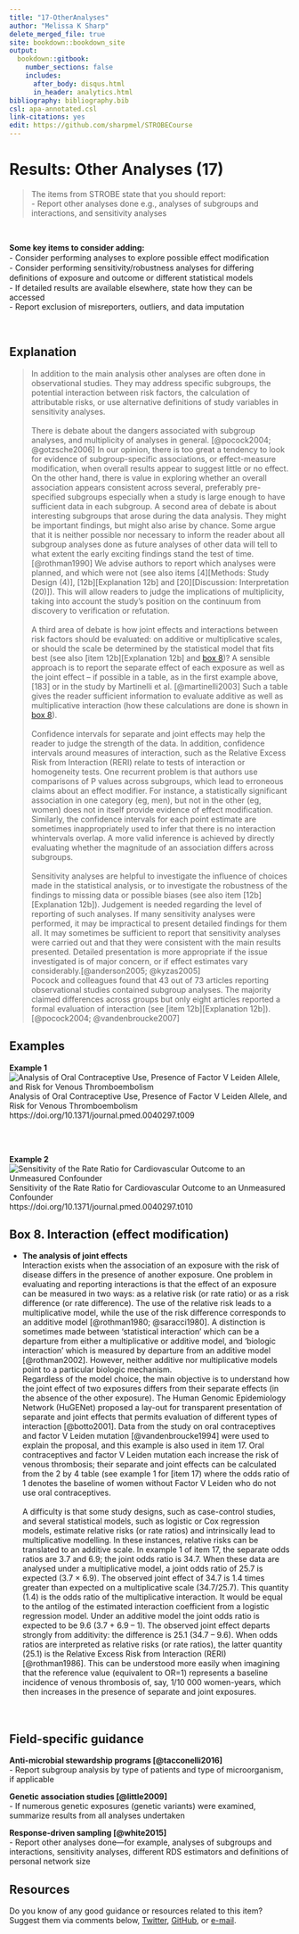 ---
title: "17-OtherAnalyses"
author: "Melissa K Sharp"
delete_merged_file: true
site: bookdown::bookdown_site
output:
  bookdown::gitbook:
    number_sections: false 
    includes: 
      after_body: disqus.html
      in_header: analytics.html
bibliography: bibliography.bib
csl: apa-annotated.csl
link-citations: yes
edit: https://github.com/sharpmel/STROBECourse
---

# Results: Other Analyses (17)  
> The items from STROBE state that you should report:  
-	Report other analyses done e.g., analyses of subgroups and interactions, and sensitivity analyses  

</br> 

**Some key items to consider adding:**   
-	Consider performing analyses to explore possible effect modiﬁcation  
-	Consider performing sensitivity/robustness analyses for differing deﬁnitions of exposure and outcome or different statistical models  
-	If detailed results are available elsewhere, state how they can be accessed  
-	Report exclusion of misreporters, outliers, and data imputation  

</br> 

## Explanation  
> In addition to the main analysis other analyses are often done in observational studies. They may address specific subgroups, the potential interaction between risk factors, the calculation of attributable risks, or use alternative definitions of study variables in sensitivity analyses.  
</br>
There is debate about the dangers associated with subgroup analyses, and multiplicity of analyses in general. [@pocock2004; @gotzsche2006] In our opinion, there is too great a tendency to look for evidence of subgroup-specific associations, or effect-measure modification, when overall results appear to suggest little or no effect. On the other hand, there is value in exploring  whether an overall association appears consistent across several, preferably pre-specified subgroups especially when a study is large enough to have sufficient data in each subgroup. A second area of debate is about interesting subgroups that arose during the data analysis. They might be important findings, but might also arise by chance. Some argue that it is neither possible nor necessary to inform the reader about all subgroup analyses done as future analyses of other data will tell to what extent the early exciting findings stand the test of time. [@rothman1990] We advise authors to report which analyses were planned, and which were not (see also items [4][Methods: Study Design (4)], [12b][Explanation 12b] and [20][Discussion: Interpretation (20)]). This will allow readers to judge the implications of multiplicity, taking into account the study’s position on the continuum from discovery to verification or refutation.  
</br>
A third area of debate is how joint effects and interactions between risk factors should be evaluated: on additive or  multiplicative scales, or should the scale be determined by the statistical model that fits best (see also [item 12b][Explanation 12b] and [box 8][Box 8. Interaction (effect modification)])? A sensible approach is to report the separate effect of each exposure as well as the joint effect – if possible in a table, as in the first example above,[183] or in the study by Martinelli et al. [@martinelli2003] Such a table gives the reader sufficient information to evaluate additive as well as multiplicative interaction (how these calculations are done is shown in [box 8][Box 8. Interaction (effect modification)]).  
</br>
Confidence intervals for separate and joint effects may help the reader to judge the strength of the data. In addition, confidence intervals around measures of interaction, such as the Relative Excess Risk from Interaction (RERI) relate to tests of interaction or homogeneity tests. One recurrent problem is that authors use comparisons of P values across subgroups, which lead to erroneous claims about an effect modifier. For instance, a statistically significant association in one category (eg, men), but not in the other (eg, women) does not in itself provide evidence of effect modification. Similarly, the confidence intervals for each point estimate are sometimes inappropriately used to infer that there is no interaction whintervals overlap. A more valid inference is achieved by directly evaluating whether the magnitude of an association differs across subgroups.  
</br>
Sensitivity analyses are helpful to investigate the influence of choices made in the statistical analysis, or to investigate the robustness of the findings to missing data or possible biases (see also item [12b][Explanation 12b]). Judgement is needed regarding the level of reporting of such analyses. If many sensitivity analyses were performed, it may be impractical to present detailed findings for them all. It may sometimes be sufficient to report that sensitivity analyses were carried out and that they were consistent with the main results presented. Detailed presentation is more appropriate if the issue investigated is of major concern, or if effect estimates vary considerably.[@anderson2005; @kyzas2005]
</br>
Pocock and colleagues found that 43 out of 73 articles reporting observational studies contained subgroup analyses. The majority claimed differences across groups but only eight articles reported a formal evaluation of interaction (see [item 12b][Explanation 12b]).[@pocock2004; @vandenbroucke2007]  

## Examples  
**Example 1**  
<img align="center" src="images/17ex1.png" alt="Analysis of Oral Contraceptive Use, Presence of Factor V Leiden Allele, and Risk for Venous Thromboembolism">  
Analysis of Oral Contraceptive Use, Presence of Factor V Leiden Allele, and Risk for Venous Thromboembolism  
https://doi.org/10.1371/journal.pmed.0040297.t009

</br></br>

**Example 2**
<img align="center" src="images/17ex2.png" alt="Sensitivity of the Rate Ratio for Cardiovascular Outcome to an Unmeasured Confounder">  
Sensitivity of the Rate Ratio for Cardiovascular Outcome to an Unmeasured Confounder  
https://doi.org/10.1371/journal.pmed.0040297.t010

## Box 8. Interaction (effect modification)  
- **The analysis of joint effects**  
Interaction exists when the association of an exposure with the risk of disease differs in the presence of another exposure. One problem in evaluating and reporting interactions is that the effect of an exposure can be measured in two ways: as a relative risk (or rate ratio) or as a risk difference (or rate difference). The use of the relative risk leads to a multiplicative model, while the use of the risk difference corresponds to an additive model [@rothman1980; @saracci1980]. A distinction is sometimes made between ‘statistical interaction' which can be a departure from either a multiplicative or additive model, and ‘biologic interaction' which is measured by departure from an additive model [@rothman2002]. However, neither additive nor multiplicative models point to a particular biologic mechanism.   </br>
Regardless of the model choice, the main objective is to understand how the joint effect of two exposures differs from their separate effects (in the absence of the other exposure). The Human Genomic Epidemiology Network (HuGENet) proposed a lay-out for transparent presentation of separate and joint effects that permits evaluation of different types of interaction [@botto2001]. Data from the study on oral contraceptives and factor V Leiden mutation [@vandenbroucke1994] were used to explain the proposal, and this example is also used in item 17. Oral contraceptives and factor V Leiden mutation each increase the risk of venous thrombosis; their separate and joint effects can be calculated from the 2 by 4 table (see example 1 for [item 17) where the odds ratio of 1 denotes the baseline of women without Factor V Leiden who do not use oral contraceptives.  
</br>
A difficulty is that some study designs, such as case-control studies, and several statistical models, such as logistic or Cox regression models, estimate relative risks (or rate ratios) and intrinsically lead to multiplicative modelling. In these instances, relative risks can be translated to an additive scale. In example 1 of item 17, the separate odds ratios are 3.7 and 6.9; the joint odds ratio is 34.7. When these data are analysed under a multiplicative model, a joint odds ratio of 25.7 is expected (3.7 × 6.9). The observed joint effect of 34.7 is 1.4 times greater than expected on a multiplicative scale (34.7/25.7). This quantity (1.4) is the odds ratio of the multiplicative interaction. It would be equal to the antilog of the estimated interaction coefficient from a logistic regression model. Under an additive model the joint odds ratio is expected to be 9.6 (3.7 + 6.9 – 1). The observed joint effect departs strongly from additivity: the difference is 25.1 (34.7 – 9.6). When odds ratios are interpreted as relative risks (or rate ratios), the latter quantity (25.1) is the Relative Excess Risk from Interaction (RERI) [@rothman1986]. This can be understood more easily when imagining that the reference value (equivalent to OR=1) represents a baseline incidence of venous thrombosis of, say, 1/10 000 women-years, which then increases in the presence of separate and joint exposures.  
</br></br>

## Field-specific guidance  
**Anti-microbial stewardship programs [@tacconelli2016]**  
- Report subgroup analysis by type of patients and type of microorganism, if applicable  </br>

**Genetic association studies [@little2009]**  
- If numerous genetic exposures (genetic variants) were examined, summarize results from all analyses undertaken  </br>

**Response-driven sampling [@white2015]**  
- Report other analyses done—for example, analyses of subgroups and interactions, sensitivity analyses, different RDS estimators and definitions of personal network size  </br>

## Resources  
Do you know of any good guidance or resources related to this item? Suggest them via comments below, [Twitter](https://twitter.com/sharpmelk), [GitHub](https://github.com/sharpmel/STROBECourse), or [e-mail](mailto:melissaksharp@gmail.com).
</br> 